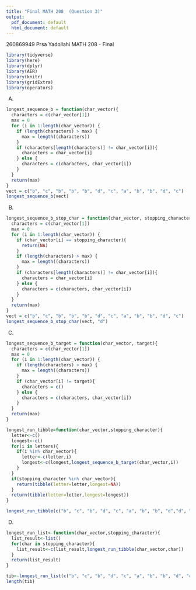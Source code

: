 ```yaml
---
title: "Final MATH 208  (Question 3)"
output:
  pdf_document: default
  html_document: default
---
```

260869949 \newline
Prsa Yadollahi \newline
MATH 208 - Final \newline


```r
library(tidyverse)
library(here)
library(dplyr)
library(AER)
library(knitr)
library(gridExtra)
library(operators)
```

(A)
```r
longest_sequence_b = function(char_vector){
  characters = c(char_vector[1])
  max = 0
  for (i in 1:length(char_vector)) {
    if (length(characters) > max) {
      max = length((characters))
    }
    if (characters[length(characters)] != char_vector[i]){
      characters = char_vector[i]
    } else {
      characters = c(characters, char_vector[i])
    }
  }
  return(max)
}
vect = c("b", "c", "b", "b", "b", "d", "c", "a", "b", "b", "d", "c")
longest_sequence_b(vect)
```



(B)
```r
longest_sequence_b_stop_char = function(char_vector, stopping_character){
  characters = c(char_vector[1])
  max = 0
  for (i in 1:length(char_vector)) {
    if (char_vector[i] == stopping_character){
      return(NA)
    }
    if (length(characters) > max) {
      max = length((characters))
    }
    if (characters[length(characters)] != char_vector[i]){
      characters = char_vector[i]
    } else {
      characters = c(characters, char_vector[i])
    }
  }
  return(max)
}
vect = c("b", "c", "b", "b", "b", "d", "c", "a", "b", "b", "d", "c")
longest_sequence_b_stop_char(vect, "d")
```

(C)
```r
longest_sequence_b_target = function(char_vector, target){
  characters = c(char_vector[1])
  max = 0
  for (i in 1:length(char_vector)) {
    if (length(characters) > max) {
      max = length((characters))
    }
    if (char_vector[i] != target){
      characters = c()
    } else {
      characters = c(characters, char_vector[i])
    }
  }
  return(max)
}

longest_run_tibble=function(char_vector,stopping_character){
  letter<-c()
  longest<-c()
  for(i in letters){
    if(i %in% char_vector){
      letter<-c(letter,i)
      longest<-c(longest,longest_sequence_b_target(char_vector,i))
    }
  }
  if(stopping_character %in% char_vector){
    return(tibble(letter=letter,longest=NA))
  }
  return(tibble(letter=letter,longest=longest))
}

longest_run_tibble(c("b", "c", "b", "d", "c", "a", "b", "b", "d","d", "c"),"f")
```


(D)
```r
longest_run_list<-function(char_vector,stopping_character){
  list_result<-list()
  for(char in stopping_character){
    list_result<-c(list_result,longest_run_tibble(char_vector,char))
  }
  return(list_result)
}

tib<-longest_run_list(c("b", "c", "b", "d", "c", "a", "b", "b", "d", "c"),letters)
length(tib)
```














